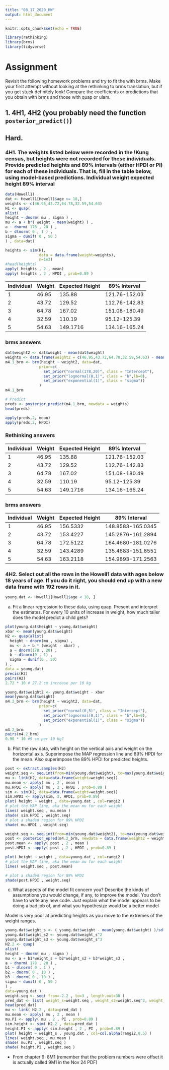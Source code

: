 ```yaml
---
title: "08_17_2020_HW"
output: html_document
---
```


```r
knitr::opts_chunk$set(echo = TRUE)
```

```r
library(rethinking)
library(brms)
library(tidyverse)
```

# Assignment

Revisit the following homework problems and try to fit the with brms.  Make your first attempt without looking at the rethinking to brms translation, but if you get stuck definitely look!  Compare the coefficients or predictions that you obtain with brms and those with quap or ulam.

## 1. 4H1, 4H2 (you probably need the function `posterior_predict()`)

## Hard.

### 4H1. The weights listed below were recorded in the !Kung census, but heights were not recorded for these individuals. Provide predicted heights and 89% intervals (either HPDI or PI) for each of these individuals. That is, fill in the table below, using model-based predictions. Individual weight expected height 89% interval


```r
data(Howell1)
dat <- Howell1[Howell1$age >= 18,]
weights <- c(46.95,43.72,64.78,32.59,54.63)
H1 <- quap(
alist(
height ~ dnorm( mu , sigma ) ,
mu <- a + b*( weight - mean(weight) ) ,
a ~ dnorm( 178 , 20 ) ,
b ~ dlnorm( 0 , 1 ) ,
sigma ~ dunif( 0 , 50 )
) , data=dat)

heights <- sim(H1,
               data = data.frame(weight=weights),
               n=1e3)
#head(heights)
apply( heights , 2 , mean)
apply( heights , 2 , HPDI , prob=0.89 )
```

|Individual|Weight|Expected Height| 89% Interval|
|-----|-----|-----|-------------|
|1|46.95|135.88|121.76-152.03|
|2|43.72|129.52|112.76-142.83|
|3|64.78|167.02|151.08-180.49|
|4|32.59|110.19|95.12-125.39|
|5|54.63|149.1716|134.16-165.24|

### brms answers

```r
dat$weight2 <- dat$weight - mean(dat$weight)
weights <- data.frame(weight2 = c(46.95,43.72,64.78,32.59,54.63) - mean(dat$weight))
m4.1_brm <- brm(height ~ weight2, data=dat,
               prior=c(
                 set_prior("normal(178,20)", class = "Intercept"),
                 set_prior("lognormal(0,1)", class = "b",lb=0),
                 set_prior("exponential(1)", class = "sigma"))
               )
m4.1_brm

# Predict
preds <- posterior_predict(m4.1_brm, newdata = weights)
head(preds)

apply(preds,2, mean)
apply(preds,2, HPDI)

```

### Rethinking answers

|Individual|Weight|Expected Height| 89% Interval|
|-----|-----|-----|-------------|
|1|46.95|135.88|121.76-152.03|
|2|43.72|129.52|112.76-142.83|
|3|64.78|167.02|151.08-180.49|
|4|32.59|110.19|95.12-125.39|
|5|54.63|149.1716|134.16-165.24|

### brms answers

|Individual|Weight|Expected Height| 89% Interval|
|-----|-----|-----|-------------|
|1|46.95|156.5332|148.8583-165.0345|
|2|43.72|153.4227|145.2876-161.2894|
|3|64.78|172.5122|164.4680-181.0276|
|4|32.59|143.4289|135.4683-151.8551|
|5|54.63|163.2118|154.9893-171.2563|


### 4H2. Select out all the rows in the Howell1 data with ages below 18 years of age. If you do it right, you should end up with a new data frame with 192 rows in it.

```r
young.dat <- Howell1[Howell1$age < 18, ]
```


(a) Fit a linear regression to these data, using quap. Present and interpret the estimates. For
  every 10 units of increase in weight, how much taller does the model predict a child gets?
  
```r
plot(young.dat$height ~ young.dat$weight)
xbar <- mean(young.dat$weight)
H2 <- quap(alist(
  height ~ dnorm(mu , sigma) ,
  mu <- a + b * (weight - xbar) ,
  a ~ dnorm(178 , 20) ,
  b ~ dlnorm(0 , 1) ,
  sigma ~ dunif(0 , 50)
) ,
data = young.dat)
precis(H2)
pairs(H2)
2.72 * 10 # 27.2 cm increase per 10 kg
```

```r
young.dat$weight2 <- young.dat$weight - xbar
mean(young.dat$weight)
m4.2_brm <- brm(height ~ weight2, data=dat,
               prior=c(
                 set_prior("normal(0,5)", class = "Intercept"),
                 set_prior("lognormal(0,1)", class = "b",lb=0),
                 set_prior("exponential(1)", class = "sigma"))
               )
m4.2_brm
pairs(m4.2_brm)
0.90 * 10 #9 cm per 10 kg?
```


  (b) Plot the raw data, with height on the vertical axis and weight on the horizontal axis. Superimpose the MAP regression line and 89% HPDI for the mean. Also superimpose the 89% HPDI for predicted heights.
  
```r
post <- extract.samples(H2)
weight.seq <- seq.int(from=min(young.dat$weight), to=max(young.dat$weight), by=1)
mu <- link(H2, data=data.frame(weight=weight.seq))
mu.mean <- apply( mu , 2 , mean )
mu.HPDI <- apply( mu , 2 , HPDI , prob=0.89 )
sim <- sim(H2, data=data.frame(weight=weight.seq))
sim.HPDI <- apply(sim, 2, HPDI, prob=0.89)
plot( height ~ weight , data=young.dat , col=rangi2 )
# plot the MAP line, aka the mean mu for each weight
lines( weight.seq , mu.mean )
shade( sim.HPDI , weight.seq)
# plot a shaded region for 89% HPDI
shade( mu.HPDI , weight.seq)
```

```r
weight.seq <- seq.int(from=min(young.dat$weight2), to=max(young.dat$weight2), by=1)
post <- posterior_epred(m4.2_brm, newdata = data.frame(weight2 = weight.seq))
post.mean <- apply( post , 2 , mean )
post.HPDI <- apply( post , 2 , HPDI , prob=0.89 )

plot( height ~ weight , data=young.dat , col=rangi2 )
# plot the MAP line, aka the mean mu for each weight
lines( weight.seq , post.mean)

# plot a shaded region for 89% HPDI
shade(post.HPDI , weight.seq)
```


  (c) What aspects of the model fit concern you? Describe the kinds of assumptions you would change, if any, to improve the model. You don’t have to write any new code. Just explain what the model appears to be doing a bad job of, and what you hypothesize would be a better model
  
Model is very poor at predicting heights as you move to the extremes of the weight ranges.

```r
young.dat$weight_s <- ( young.dat$weight - mean(young.dat$weight) )/sd(young.dat$weight)
young.dat$weight_s2 <- young.dat$weight_s^2
young.dat$weight_s3 <- young.dat$weight_s^3
H2.2 <- quap(
alist(
height ~ dnorm( mu , sigma ) ,
mu <- a + b1*weight_s + b2*weight_s2 + b3*weight_s3 ,
a ~ dnorm( 178 , 20 ) ,
b1 ~ dlnorm( 0 , 1 ) ,
b2 ~ dnorm( 0 , 10 ) ,
b3 ~ dnorm( 0 , 10 ) ,
sigma ~ dunif( 0 , 50 )
) ,
data=young.dat )
weight.seq <- seq( from=-2.2 , to=3 , length.out=30 )
pred_dat <- list( weight_s=weight.seq , weight_s2=weight.seq^2, weight_s3=weight.seq^3 )
head(pred_dat)
mu <- link( H2.2 , data=pred_dat )
mu.mean <- apply( mu , 2 , mean )
mu.PI <- apply( mu , 2 , PI , prob=0.89 )
sim.height <- sim( H2.2 , data=pred_dat )
height.PI <- apply( sim.height , 2 , PI , prob=0.89 )
plot( height ~ weight_s , young.dat , col=col.alpha(rangi2,0.5) )
lines( weight.seq , mu.mean )
shade( mu.PI , weight.seq )
shade( height.PI , weight.seq )
```


* From chapter 9: 8M1 (remember that the problem numbers were offset it is actually called 9M1 in the Nov 24 PDF)